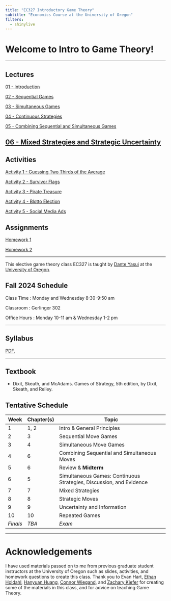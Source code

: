 ```yaml
---
title: "EC327 Introductory Game Theory"
subtitle: "Economics Course at the University of Oregon"
filters:
  - shinylive
---
```


# Welcome to Intro to Game Theory! 

---

## Lectures

[01 - Introduction](/Slides/01Intro/01-main.html)

[02 - Sequential Games](/Slides/02SequentialGames/02-main.html)

[03 - Simultaneous Games](/Slides/03SimultaneousGames/03-main.html)

[04 - Continuous Strategies](/Slides/04ContinuousStrats/04-main.html)

[05 - Combining Sequential and Simultaneous Games](/Slides/05CombinedGames/05-main.html)

[06 - Mixed Strategies and Strategic Uncertainty](/Slides/06MixedStrategies/06-main.html)
---

## Activities

[Activity 1 - Guessing Two Thirds of the Average](https://dyasui.github.io/EC327/activities/01GuessTwoThirds/GuessTwoThirds.html)

[Activity 2 - Survivor Flags](https://dyasui.github.io/EC327/activities/02SurvivorFlags/SurvivorFlags.html)

[Activity 3 - Pirate Treasure](/activities/03PirateTreasure/PirateTreasure.qmd)

[Activity 4 - Blotto Election](/activities/04BlottoElection/BlottoElection.qmd)

[Activity 5 - Social Media Ads](/activities/05CournotComp/cournotcomp.qmd)

## Assignments 

<a href="Homework/assignment1/main.pdf" target="_blank">Homework 1</a>

[Homework 2](https://dyasui.github.io/EC327/Homework/assignment2/main.pdf)

---

This elective game theory class EC327 is taught by [Dante Yasui](https://cas.uoregon.edu/directory/economics/all/dyasui)
at the [University of Oregon](https://socialsciences.uoregon.edu/economics).

## Fall 2024 Schedule

Class Time : Monday and Wednesday 8:30-9:50 am

Classroom : Gerlinger 302

Office Hours : Monday 10-11 am \& Wednesday 1-2 pm

---

## Syllabus

<a href="Syllabus/main.pdf" target="_blank">PDF.</a>

---

## Textbook

 - Dixit, Skeath, and McAdams. Games of Strategy, 5th edition, by Dixit, Skeath, and Reiley.

## Tentative Schedule

| **Week** | **Chapter(s)** | **Topic**                                                           |
|----------|----------------|---------------------------------------------------------------------|
| 1        | 1, 2           | Intro & General Principles                                          |
| 2        | 3              | Sequential Move Games                                               |
| 3        | 4              | Simultaneous Move Games                                             |
| 4        | 6              | Combining Sequential and Simultaneous Moves                         |
| 5        | 6              | Review & **Midterm**                                                |
| 6        | 5              | Simultaneous Games: Continuous Strategies, Discussion, and Evidence |
| 7        | 7              | Mixed Strategies                                                    |
| 8        | 8              | Strategic Moves                                                     |
| 9        | 9              | Uncertainty and Information                                         |
| 10       | 10             | Repeated Games                                                      |
| *Finals* | *TBA*          | *Exam*                                                              |

---

# Acknowledgements

I have used materials passed on to me from previous graduate student instructors at the University of Oregon
such as slides, activities, and homework questions to create this class.
Thank you to Evan Hart,
[Ethan Holdahl](https://ethanholdahl.com/),
[Hanyuan Huang](https://sites.google.com/view/hanyuanhuang/),
[Connor Wiegand](https://ctwie.me/),
and [Zachary Kiefer](https://zkiefer10.github.io/)
for creating some of the materials in this class,
and for advice on teaching Game Theory.

